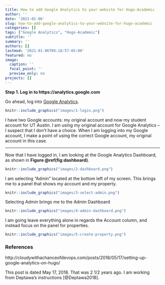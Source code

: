 ```yaml
---
title: How to add Google Analytics to your website for Hugo-Academic
author: ''
date: '2021-01-06'
slug: how-to-add-google-analytics-to-your-website-for-hugo-academic
categories: []
tags: ["Google Analytics", "Hugo-Academic"]
subtitle: ''
summary: ''
authors: []
lastmod: '2021-01-06T09:18:57-05:00'
featured: no
image:
  caption: ''
  focal_point: ''
  preview_only: no
projects: []
---
```


**Step 1. Log in to https://analytics.google.com**

Go ahead, log into [Google Analytics](https://analytics.google.com). 

```r
knitr::include_graphics("images/1-login.png")
```

I have two Google accounts: my original account and now my student account for UT Austin. I am using my original account for Google Analytics -- I suspect that I don't have a choice. When I am logging into my Google account, I make a point of using the correct Google account, my original account in this case.

----

Now that I have logged in, I am looking at the Google Analytics Dashboard, as shown in **Figure \@ref(fig:dashboard)**.

```r
knitr::include_graphics("images/2-dashboard.png")
```

I am selecting "Admin" located at the bottom left of my screen. This brings me to a panel that shows my account and my property.

```r
knitr::include_graphics("images/3-select-admin.png")
```

Selecting Admin brings me to the Admin Dashboard

```r
knitr::include_graphics("images/4-admin-dashboard.png")
```

I am going leave everything alone in regards the Account column, and instead focus on the panel for properties.

```r
knitr::include_graphics("images/5-create-property.png")
```


### References

http://cloudywithachanceofdevops.com/posts/2018/05/17/setting-up-google-analytics-on-hugo/

This post is dated May 17, 2018. That was 2 1/2 years ago. I am working from Deptawa's instructions [@Deptawa2018].
